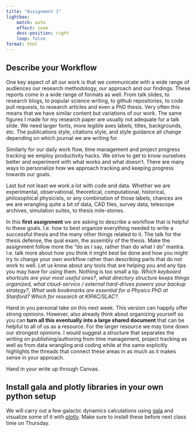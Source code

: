 ```yaml
---
title: "Assignment 1"
lightbox:
    match: auto
    effect: zoom
    desc-position: right
    loop: false
format: html
---
```



## Describe your Workflow

One key aspect of all our work is that we communicate with a wide range of audiences our research methodology, our approach and our findings. These reports come in a wide range of formats as well. From talk slides, to research blogs, to popular science writing, to github repositories, to code pull requests, to research articles and even a PhD thesis. Very often this means that we have similar content but variations of our work. The same figures I made for my research paper are usually not adequate for a talk slide. We need larger fonts, more legible axes labels, titles, backgrounds, etc. The publications style, citations style, and style guidance all change depending on which journal we are writing for.

Similarly for our daily work flow, time management and project progress tracking we employ productivity hacks. We strive to get to know ourselves better and experiment with what works and what doesn't. There are many ways to personalize how we approach tracking and keeping progress towards our goals. 

Last but not least we work a lot with code and data. Whether we are experimental, observational, theoretical, computational, historical, philosophical physicists, or any combination of those labels, chances are we are wrangling quite a bit of data, CAD files, survey data, telescope archives, simulation suites, to thesis mile-stones. 

In this **first assignment** we are asking to describe a workflow that is helpful to these goals. I.e. how to best organize everything needed to write a successful thesis and the many other things related to it. The talk for the thesis defense, the qual exam, the assembly of the thesis. Make the assignment follow more the "do as I say, rather than do what I do" mantra. I.e. talk more about how you think it might best be done and how you might try to change your own workflow rather than describing parts that do not work to well. Let us know about any tools that are helping you and any tips you may have for using them. Nothing is too small a tip. *Which keyboard shortcuts are your most useful ones?*, *what directory structure keeps things organized*, *what cloud-service / external hard-drives powers your backup strategy?*, *What web bookmarks are essential for a Physics PhD at Stanford? Which for research at KIPAC/SLAC?*. 

Hand in you personal take on this next week. This version can happily offer strong opinions. However, also already think about organizing yourself so you can **turn all this eventually into a large shared document** that can be helpful to all of us as a resource. For the larger resource we may tone down our strongest opinions. 
I would suggest a structure that separates the writing on publishing/authoring from time management, project tracking as well as from data wrangling and coding while at the same explicitly highlights the threads that connect these areas in as much as it makes sense in your approach. 

Hand in your write up through Canvas. 

## Install gala and plotly libraries in your own python setup

We will carry out a few galactic dynamics calculations using [gala](https://gala-astro.readthedocs.io/en/latest/index.html) and visualize some of it with [plotly](https://plotly.com). Make sure to install these before next class time on Thursday.